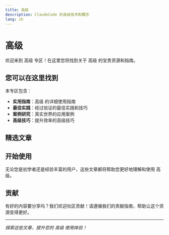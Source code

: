 ```yaml
---
title: 高级
description: ClaudeCode 的高级技术和概念
lang: zh
---
```


# 高级

欢迎来到 高级 专区！在这里您将找到关于 高级 的宝贵资源和指南。

## 您可以在这里找到

本专区包含：

- **实用指南**：高级 的详细使用指南
- **最佳实践**：经过验证的最佳实践和技巧
- **案例研究**：真实世界的应用案例
- **高级技巧**：提升效率的高级技巧

## 精选文章

<Cards>
  <Card 
    title="手把手教你逆向Claude Code：如何监控AI每一次'内心独白'？" 
    description="通过技术手段逆向分析Claude Code的API交互过程，揭秘AI编程之王的多模型协作策略、精巧的系统提示词设计和智能工具调用机制。"
    href="/docs/zh/advanced/claude-code-reverse-analysis" 
  />
</Cards>

## 开始使用

无论您是初学者还是经验丰富的用户，这些文章都将帮助您更好地理解和使用 高级。

## 贡献

有好的内容要分享吗？我们欢迎社区贡献！请遵循我们的贡献指南，帮助让这个资源变得更好。

---

*探索这些文章，提升您的 高级 使用体验！*